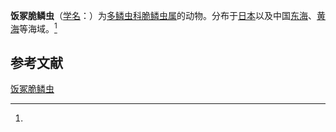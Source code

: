 {{Speciesbox
| name = 饭冢脆鳞虫
| status = 
| status_system = 
| image = 
| genus = Lepidasthenia
| species = izukai
| authority = (Imajima et Hartman, 1964)<ref name='id10424'>{{cite web| url =http://www.bioinfo.cn/db05/BjdwSpecies.php?action=view&id=10424| title =饭冢脆鳞虫| work =《中国动物物种编目数据库》| publisher =中国科学院微生物研究所| author =中国科学院动物研究所| accessdate =2009-04-16| deadurl =yes| archiveurl =https://web.archive.org/web/20160305023526/http://www.bioinfo.cn/db05/BjdwSpecies.php?action=view&id=10424| archivedate =2016-03-05}}</ref>
}}

'''饭冢脆鳞虫'''（[[学名|学名]]：{{lang|la|''Lepidasthenia izukai''}}）为[[多鳞虫科|多鳞虫科]][[脆鳞虫属|脆鳞虫属]]的动物。分布于[[日本|日本]]以及中国[[东海|东海]]、[[黄海|黄海]]等海域。<ref name='id10424'/>

== 参考文献 ==
{{reflist}}

{{Wikispecies|Lepidasthenia izukai}}
{{Taxonbar|from=Q1967450}}

[[Category:脆鳞虫属|饭冢脆鳞虫]]


{{环节动物小作品}}